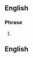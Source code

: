 ==English==

===Phrase===
{{infl|en|phrase}}

# {{alternative form of|how do you do}}
{{count page|[[Wiktionary:Page count]]}}

== English ==